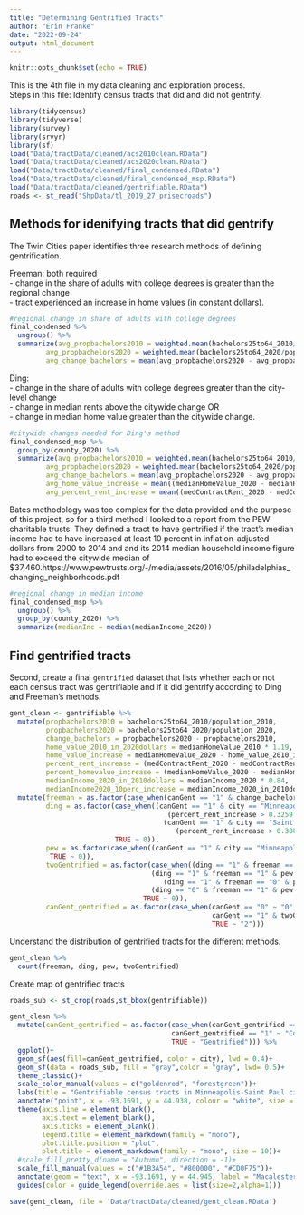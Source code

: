 ```yaml
---
title: "Determining Gentrified Tracts"
author: "Erin Franke"
date: "2022-09-24"
output: html_document
---
```


```r
knitr::opts_chunk$set(echo = TRUE)
```

This is the 4th file in my data cleaning and exploration process. \
Steps in this file: Identify census tracts that did and did not gentrify.  \

```r
library(tidycensus)
library(tidyverse)
library(survey)
library(srvyr)
library(sf)
load("Data/tractData/cleaned/acs2010clean.RData")
load("Data/tractData/cleaned/acs2020clean.RData")
load("Data/tractData/cleaned/final_condensed.RData")
load("Data/tractData/cleaned/final_condensed_msp.RData")
load("Data/tractData/cleaned/gentrifiable.RData")
roads <- st_read("ShpData/tl_2019_27_prisecroads")
```

## Methods for idenifying tracts that did gentrify

The Twin Cities paper identifies three research methods of defining gentrification.

Freeman: both required \
- change in the share of adults with college degrees is greater than the regional change \
- tract experienced an increase in home values (in constant dollars).

```r
#regional change in share of adults with college degrees
final_condensed %>%
  ungroup() %>%
  summarize(avg_propbachelors2010 = weighted.mean(bachelors25to64_2010/population_2010, population_2010), 
         avg_propbachelors2020 = weighted.mean(bachelors25to64_2020/population_2020, population_2020), 
         avg_change_bachelors = mean(avg_propbachelors2020 - avg_propbachelors2010, na.rm = TRUE))
```

Ding: \
- change in the share of adults with college degrees greater than the city-level change \
- change in median rents above the citywide change OR \
- change in median home value greater than the citywide change. \

```r
#citywide changes needed for Ding's method
final_condensed_msp %>%
  group_by(county_2020) %>%
  summarize(avg_propbachelors2010 = weighted.mean(bachelors25to64_2010/population_2010, population_2010), 
         avg_propbachelors2020 = weighted.mean(bachelors25to64_2020/population_2020, population_2020),
         avg_change_bachelors = mean(avg_propbachelors2020 - avg_propbachelors2010),
         avg_home_value_increase = mean((medianHomeValue_2020 - medianHomeValue_2010)/medianHomeValue_2010, na.rm = TRUE),
         avg_percent_rent_increase = mean((medContractRent_2020 - medContractRent_2010)/medContractRent_2010, na.rm = TRUE))
```

Bates methodology was too complex for the data provided and the purpose of this project, so for a third method I looked to a report from the PEW charitable trusts. They defined a tract to have gentrified if the tract’s median income had to have increased at least 10 percent in inflation-adjusted dollars from 2000 to 2014 and and its 2014 median household income figure had to exceed the citywide median of $37,460.https://www.pewtrusts.org/-/media/assets/2016/05/philadelphias_changing_neighborhoods.pdf

```r
#regional change in median income
final_condensed_msp %>%
  ungroup() %>%
  group_by(county_2020) %>%
  summarize(medianInc = median(medianIncome_2020))
```
  
## Find gentrified tracts 

Second, create a final `gentrified` dataset that lists whether each or not each census tract was gentrifiable and if it did gentrify according to Ding and Freeman's methods.

```r
gent_clean <- gentrifiable %>%
  mutate(propbachelors2010 = bachelors25to64_2010/population_2010, 
         propbachelors2020 = bachelors25to64_2020/population_2020, 
         change_bachelors = propbachelors2020 - propbachelors2010,
         home_value_2010_in_2020dollars = medianHomeValue_2010 * 1.19,
         home_value_increase = medianHomeValue_2020 - home_value_2010_in_2020dollars,
         percent_rent_increase = (medContractRent_2020 - medContractRent_2010)/(medContractRent_2010),
         percent_homevalue_increase = (medianHomeValue_2020 - medianHomeValue_2010)/medianHomeValue_2010,
         medianIncome_2020_in_2010dollars = medianIncome_2020 * 0.84,
         medianIncome2020_10perc_increase = medianIncome_2020_in_2010dollars * 1.1) %>%
  mutate(freeman = as.factor(case_when(canGent == "1" & change_bachelors >= 0.0286 & home_value_increase >= 0 ~ 1, TRUE ~ 0)), 
         ding = as.factor(case_when((canGent == "1" & city == "Minneapolis" & change_bachelors > 0.0394 & 
                                       (percent_rent_increase > 0.3259 | percent_homevalue_increase >0.1687)) |
                                      (canGent == "1" & city == "Saint Paul" & change_bachelors > 0.01955693 &
                                         (percent_rent_increase > 0.38078| percent_homevalue_increase > 0.05902)) ~ 1, 
                          TRUE ~ 0)), 
         pew = as.factor(case_when((canGent == "1" & city == "Minneapolis" & medianIncome_2020 > medianIncome2020_10perc_increase & medianIncome_2020 >= 36776) | (canGent == "1" & city == "Saint Paul" & medianIncome_2020 > medianIncome2020_10perc_increase & medianIncome_2020 >= 31951) ~ 1, 
          TRUE ~ 0)), 
         twoGentrified = as.factor(case_when((ding == "1" & freeman == "1" & pew == "1")|
                                   (ding == "1" & freeman == "1" & pew == "0")|
                                      (ding == "1" & freeman == "0" & pew == "1")|
                                   (ding == "0" & freeman == "1" & pew == "1") ~ 1, 
                                 TRUE ~ 0)), 
         canGent_gentrified = as.factor(case_when(canGent == "0" ~ "0", 
                                                  canGent == "1" & twoGentrified == "0" ~ "1", 
                                                  TRUE ~ "2")))
```

Understand the distribution of gentrified tracts for the different methods.

```r
gent_clean %>%
  count(freeman, ding, pew, twoGentrified)
```

Create map of gentrified tracts

```r
roads_sub <- st_crop(roads,st_bbox(gentrifiable))

gent_clean %>%
  mutate(canGent_gentrified = as.factor(case_when(canGent_gentrified == "0" ~ "Cannot gentrify", 
                                        canGent_gentrified == "1" ~ "Could, but didn't gentrify",
                                        TRUE ~ "Gentrified"))) %>%
  ggplot()+
  geom_sf(aes(fill=canGent_gentrified, color = city), lwd = 0.4)+
  geom_sf(data = roads_sub, fill = "gray",color = "gray", lwd= 0.5)+
  theme_classic()+
  scale_color_manual(values = c("goldenrod", "forestgreen"))+
  labs(title = "Gentrifiable census tracts in Minneapolis-Saint Paul city limits in 2010", fill = "Gentrifiable", x = "", y = "", color = "City")+
  annotate("point", x = -93.1691, y = 44.938, colour = "white", size = 1) +
  theme(axis.line = element_blank(), 
        axis.text = element_blank(), 
        axis.ticks = element_blank(),
        legend.title = element_markdown(family = "mono"),
        plot.title.position = "plot", 
        plot.title = element_markdown(family = "mono", size = 10))+
  #scale_fill_pretty_d(name = "Autumn", direction = -1)+
  scale_fill_manual(values = c("#1B3A54", "#800000", "#CD0F75"))+
  annotate(geom = "text", x = -93.1691, y = 44.945, label = "Macalester \nCollege", size = 2, color = "white")+
  guides(color = guide_legend(override.aes = list(size=2,alpha=1)))
```



```r
save(gent_clean, file = 'Data/tractData/cleaned/gent_clean.RData')
```

